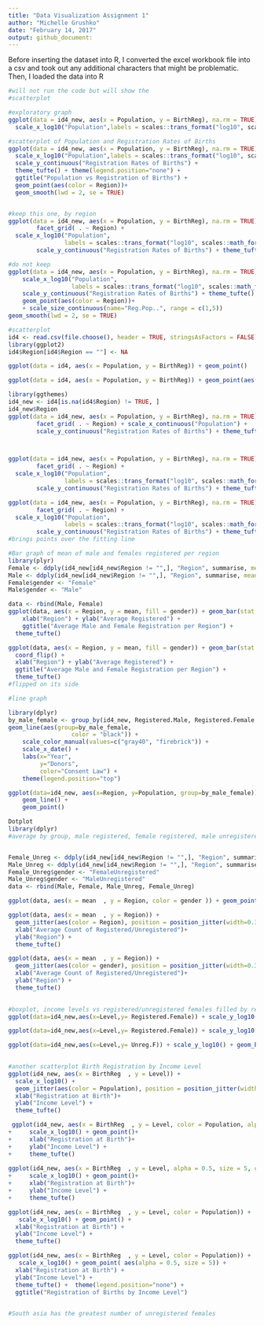 ```yaml
---
title: "Data Visualization Assignment 1"
author: "Michelle Grushko"
date: "February 14, 2017"
output: github_document:  
---
```


Before inserting the dataset into R, I converted the excel workbook file into a csv and took out any additional characters that might be problematic. Then, I loaded the data into R

```r
#will not run the code but will show the
#scatterplot

#exploratory graph
ggplot(data = id4_new, aes(x = Population, y = BirthReg), na.rm = TRUE) +
  scale_x_log10("Population",labels = scales::trans_format("log10", scales::math_format(10^.x)))

#scatterplot of Population and Registration Rates of Births
ggplot(data = id4_new, aes(x = Population, y = BirthReg), na.rm = TRUE) +
  scale_x_log10("Population",labels = scales::trans_format("log10", scales::math_format(10^.x)))+
  scale_y_continuous("Registration Rates of Births") +
  theme_tufte() + theme(legend.position="none") +
  ggtitle("Population vs Registration of Births") +
  geom_point(aes(color = Region))+
  geom_smooth(lwd = 2, se = TRUE)


#keep this one, by region
ggplot(data = id4_new, aes(x = Population, y = BirthReg), na.rm = TRUE) +geom_smooth(color = "Black", lwd = 2, se = FALSE) + geom_point(aes(color = Region)) + 
        facet_grid( . ~ Region) + 
  scale_x_log10("Population",
                labels = scales::trans_format("log10", scales::math_format(10^.x)))+
        scale_y_continuous("Registration Rates of Births") + theme_tufte() + theme(legend.position="none") + ggtitle("Population vs Registration of Births") 

#do not keep
ggplot(data = id4_new, aes(x = Population, y = BirthReg), na.rm = TRUE) + 
    scale_x_log10("Population",
                  labels = scales::trans_format("log10", scales::math_format(10^.x)))+
    scale_y_continuous("Registration Rates of Births") + theme_tufte() + theme(legend.position="none") + ggtitle("Population vs Registration of Births") +
    geom_point(aes(color = Region))+
    + scale_size_continuous(name="Reg.Pop..", range = c(1,5))
geom_smooth(lwd = 2, se = TRUE)
```

```r
#scatterplot
id4 <- read.csv(file.choose(), header = TRUE, stringsAsFactors = FALSE)
library(ggplot2)
id4$Region[id4$Region == ""] <- NA

ggplot(data = id4, aes(x = Population, y = BirthReg)) + geom_point()

ggplot(data = id4, aes(x = Population, y = BirthReg)) + geom_point(aes(color = Region))

library(ggthemes)
id4_new <- id4[is.na(id4$Region) != TRUE, ]
id4_new$Region
ggplot(data = id4_new, aes(x = Population, y = BirthReg), na.rm = TRUE) + geom_point(aes(color = Region)) + 
        facet_grid( . ~ Region) + scale_x_continuous("Population") +
        scale_y_continuous("Registration Rates of Births") + theme_tufte() + theme(legend.position="none") + ggtitle("Population vs Registration of Births")



ggplot(data = id4_new, aes(x = Population, y = BirthReg), na.rm = TRUE) + geom_point(aes(color = Region)) + 
        facet_grid( . ~ Region) + 
  scale_x_log10("Population",
                labels = scales::trans_format("log10", scales::math_format(10^.x)))+
        scale_y_continuous("Registration Rates of Births") + theme_tufte() + theme(legend.position="none") + ggtitle("Population vs Registration of Births") + geom_smooth(color = "Black", lwd = 2, se = FALSE)

ggplot(data = id4_new, aes(x = Population, y = BirthReg), na.rm = TRUE) +geom_smooth(color = "Black", lwd = 2, se = FALSE) + geom_point(aes(color = Region)) + 
        facet_grid( . ~ Region) + 
  scale_x_log10("Population",
                labels = scales::trans_format("log10", scales::math_format(10^.x)))+
        scale_y_continuous("Registration Rates of Births") + theme_tufte() + theme(legend.position="none") + ggtitle("Population vs Registration of Births") 
#brings points over the fitting line
```

```r
#Bar graph of mean of male and females registered per region
library(plyr)
Female <- ddply(id4_new[id4_new$Region != "",], "Region", summarise, mean = mean(Registered.Female, na.rm = TRUE))
Male <- ddply(id4_new[id4_new$Region != "",], "Region", summarise, mean = mean(Registered.Male, na.rm = TRUE))
Female$gender <- "Female"
Male$gender <- "Male"

data <- rbind(Male, Female)
ggplot(data, aes(x = Region, y = mean, fill = gender)) + geom_bar(stat = "identity") + 
    xlab("Region") + ylab("Average Registered") +
    ggtitle("Average Male and Female Registration per Region") +
  theme_tufte()

ggplot(data, aes(x = Region, y = mean, fill = gender)) + geom_bar(stat = "identity") +
  coord_flip() +
  xlab("Region") + ylab("Average Registered") +
  ggtitle("Average Male and Female Registration per Region") +
  theme_tufte()
#flipped on its side
```

```r
#line graph

library(dplyr)
by_male_female <- group_by(id4_new, Registered.Male, Registered.Female, Unreg.F, Unreg.M)
geom_line(aes(group=by_male_female,
                  color = "black")) +
    scale_color_manual(values=c("gray40", "firebrick")) +
    scale_x_date() + 
    labs(x="Year",
         y="Donors",
         color="Consent Law") +
    theme(legend.position="top")

ggplot(data=id4_new, aes(x=Region, y=Population, group=by_male_female)) +
    geom_line() +
    geom_point()
```

```r
Dotplot
library(dplyr)
#average by group, male registered, female registered, male unregistered, female unregistered, by region 


Female_Unreg <- ddply(id4_new[id4_new$Region != "",], "Region", summarise, mean = mean(Unreg.F, na.rm = TRUE))
Male_Unreg <- ddply(id4_new[id4_new$Region != "",], "Region", summarise, mean = mean(Unreg.M, na.rm = TRUE))
Female_Unreg$gender <- "FemaleUnregistered"
Male_Unreg$gender <- "MaleUnregistered"
data <- rbind(Male, Female, Male_Unreg, Female_Unreg)

ggplot(data, aes(x = mean  , y = Region, color = gender )) + geom_point(size = 5)+ theme_tufte()

ggplot(data, aes(x = mean  , y = Region)) +
  geom_jitter(aes(color = Region), position = position_jitter(width=0.30)) +
  xlab("Average Count of Registered/Unregistered")+
  ylab("Region") +
  theme_tufte() 

ggplot(data, aes(x = mean  , y = Region)) +
  geom_jitter(aes(color = gender), position = position_jitter(width=0.30)) +
  xlab("Average Count of Registered/Unregistered")+
  ylab("Region") +
  theme_tufte() 
 
```

```r
#boxplot, income levels vs registered/unregistered females filled by region
ggplot(data=id4_new,aes(x=Level,y= Registered.Female)) + scale_y_log10() + geom_boxplot()

ggplot(data=id4_new,aes(x=Level,y= Registered.Female)) + scale_y_log10() + geom_boxplot(aes(fill=Region)) + theme_tufte()

ggplot(data=id4_new,aes(x=Level,y= Unreg.F)) + scale_y_log10() + geom_boxplot(aes(fill=Region)) + theme_tufte()
                                                                              
```


```r
#another scatterplot Birth Registration by Income Level
ggplot(id4_new, aes(x = BirthReg  , y = Level)) +
  scale_x_log10() +
  geom_jitter(aes(color = Population), position = position_jitter(width=0.30)) +
  xlab("Registration at Birth")+
  ylab("Income Level") +
  theme_tufte() 

 ggplot(id4_new, aes(x = BirthReg  , y = Level, color = Population, alpha = 0.5, size = 5)) +
+     scale_x_log10() + geom_point()+
+     xlab("Registration at Birth")+
+     ylab("Income Level") +
+     theme_tufte() 
 
ggplot(id4_new, aes(x = BirthReg  , y = Level, alpha = 0.5, size = 5, color = Population)) +
+     scale_x_log10() + geom_point()+
+     xlab("Registration at Birth")+
+     ylab("Income Level") +
+     theme_tufte() 

ggplot(id4_new, aes(x = BirthReg  , y = Level, color = Population)) +
   scale_x_log10() + geom_point() +
  xlab("Registration at Birth") +
  ylab("Income Level") +
  theme_tufte()

ggplot(id4_new, aes(x = BirthReg  , y = Level, color = Population)) +
   scale_x_log10() + geom_point( aes(alpha = 0.5, size = 5)) +
  xlab("Registration at Birth") +
  ylab("Income Level") +
  theme_tufte() +  theme(legend.position="none") +
  ggtitle("Registration of Births by Income Level")
  

#South asia has the greatest number of unregistered females 
```

```r

```


